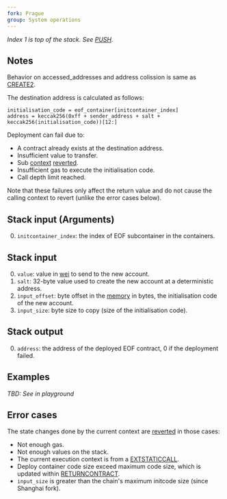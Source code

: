 ```yaml
---
fork: Prague
group: System operations
---
```


*Index 1 is top of the stack. See [PUSH](/#60).*

## Notes

Behavior on accessed_addresses and address colission is same as [CREATE2](/#F5).

The destination address is calculated as follows:

    initialisation_code = eof_container[initcontainer_index]
    address = keccak256(0xff + sender_address + salt + keccak256(initialisation_code))[12:]

Deployment can fail due to:
- A contract already exists at the destination address.
- Insufficient value to transfer.
- Sub [context](/about) [reverted](/#FD).
- Insufficient gas to execute the initialisation code.
- Call depth limit reached.

Note that these failures only affect the return value and do not cause the calling context to revert (unlike the error cases below).

## Stack input (Arguments)

0. `initcontainer_index`: the index of EOF subcontainer in the containers.

## Stack input

0. `value`: value in [wei](https://www.investopedia.com/terms/w/wei.asp) to send to the new account.
1. `salt`: 32-byte value used to create the new account at a deterministic address.
2. `input_offset`: byte offset in the [memory](/about) in bytes, the initialisation code of the new account.
3. `input_size`: byte size to copy (size of the initialisation code).

## Stack output

0. `address`: the address of the deployed EOF contract, 0 if the deployment failed.

## Examples

*TBD: See in playground*

## Error cases

The state changes done by the current context are [reverted](#FD) in those cases:
- Not enough gas.
- Not enough values on the stack.
- The current execution context is from a [EXTSTATICCALL](/#FB).
- Deploy container code size exceed maximum code size, which is updated within [RETURNCONTRACT](/#EE).
- `input_size` is greater than the chain's maximum initcode size (since Shanghai fork).